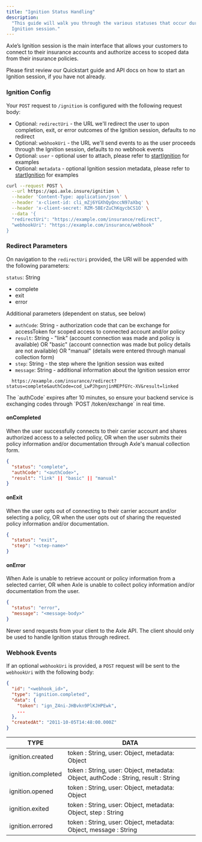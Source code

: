 ```yaml
---
title: "Ignition Status Handling"
description:
  "This guide will walk you through the various statuses that occur during an
  Ignition session."
---
```


Axle’s Ignition session is the main interface that allows your customers to connect to their insurance accounts and authorize access to scoped data from their insurance policies.

Please first review our Quickstart guide and API docs on how to start an Ignition session, if you have not already.

### Ignition Config

Your `POST` request to `/ignition` is configured with the following request
body:

- Optional: `redirectUri` - the URL we'll redirect the user to upon completion, exit, or error outcomes of the Ignition session, defaults to no redirect
- Optional: `webhookUri` - the URL we'll send events to as the user proceeds through the Ignition session, defaults to no webhook events
- Optional: `user` - optional user to attach, please refer to [startIgnition](https://docs.axle.insure/api-reference/ignition/start-ignition) for examples
- Optional: `metadata` - optional Ignition session metadata, please refer to [startIgnition](https://docs.axle.insure/api-reference/ignition/start-ignition) for examples

```bash Request Sample
curl --request POST \
  --url https://api.axle.insure/ignition \
  --header 'Content-Type: application/json' \
  --header 'x-client-id: cli_mZj6YGXhQyQnccN97aXbq' \
  --header 'x-client-secret: RZM-5BErZuChKqycbCS1O' \
  --data '{
  "redirectUri": "https://example.com/insurance/redirect",
  "webhookUri": "https://example.com/insurance/webhook"
}
```

### Redirect Parameters

On navigation to the `redirectUri` provided, the URI will be appended with the following parameters:

`status`: String

- complete
- exit
- error

Additional parameters (dependent on status, see below)

- `authCode`: String - authorization code that can be exchange for accessToken for scoped access to connected account and/or policy
- `result`: String - "link" (account connection was made and policy is available) OR "basic" (account connection was made but policy details are not available) OR "manual" (details were entered through manual collection form)
- `step`: String - the step where the Ignition session was exited
- `message`: String - additional information about the Ignition session error

```text Redirect sample URL
  https://example.com/insurance/redirect?status=complete&authCode=cod_LwPJhgxnjinMEPfGYc-XV&result=linked
```

<Note>
  The `authCode` expires after 10 minutes, so ensure your backend service is
  exchanging codes through `POST /token/exchange` in real time.
</Note>

#### onCompleted

When the user successfully connects to their carrier account and shares authorized access to a selected policy, OR when the user submits their policy information and/or documentation through Axle's manual collection form.

```json
{
  "status": "complete",
  "authCode": "<authCode>",
  "result": "link" || "basic" || "manual"
}
```

#### onExit

When the user opts out of connecting to their carrier account and/or selecting a policy, OR when the user opts out of sharing the requested policy information and/or documentation.

```json
{
  "status": "exit",
  "step": "<step-name>"
}
```

#### onError

When Axle is unable to retrieve account or policy information from a selected carrier, OR when Axle is unable to collect policy information and/or documentation from the user.

```json
{
  "status": "error",
  "message": "<message-body>"
}
```

<Warning>
  Never send requests from your client to the Axle API. The client should only
  be used to handle Ignition status through redirect.
</Warning>

### Webhook Events

If an optional `webhookUri` is provided, a `POST` request will be sent to the `webhookUri` with the following body:

```json Example webhook request body
{
  "id": "<webhook_id>",
  "type": "ignition.completed",
  "data": {
    "token": "ign_Z4ni-JHBvkn9PlKJHPEwk",
    ...
  },
  "createdAt": "2011-10-05T14:48:00.000Z"
}
```

| TYPE               | DATA                                                                               |
| ------------------ | ---------------------------------------------------------------------------------- |
| ignition.created   | token : String, user: Object, metadata: Object                                     |
| ignition.completed | token : String, user: Object, metadata: Object, authCode : String, result : String |
| ignition.opened    | token : String, user: Object, metadata: Object                                     |
| ignition.exited    | token : String, user: Object, metadata: Object, step : String                      |
| ignition.errored   | token : String, user: Object, metadata: Object, message : String                   |
